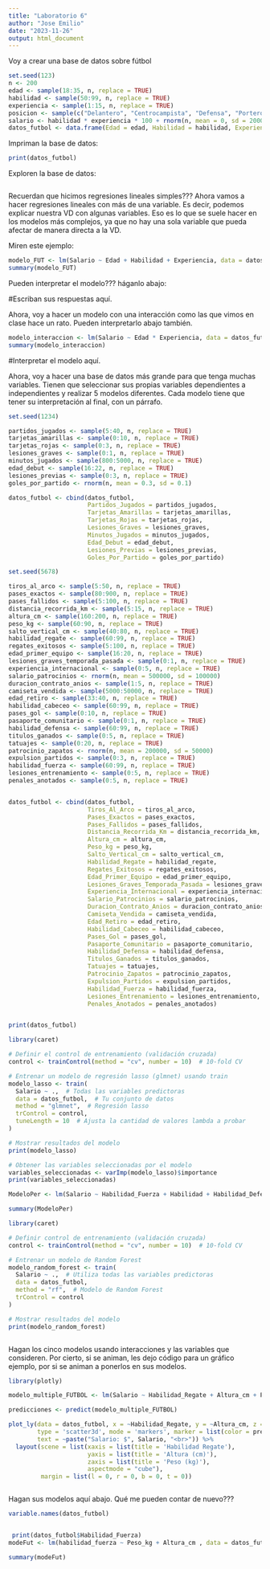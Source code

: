 ```yaml
---
title: "Laboratorio 6"
author: "Jose Emilio"
date: "2023-11-26"
output: html_document
---
```



Voy a crear una base de datos sobre fútbol

```r


set.seed(123)
n <- 200
edad <- sample(18:35, n, replace = TRUE)
habilidad <- sample(50:99, n, replace = TRUE)
experiencia <- sample(1:15, n, replace = TRUE)
posicion <- sample(c("Delantero", "Centrocampista", "Defensa", "Portero"), n, replace = TRUE)
salario <- habilidad * experiencia * 100 + rnorm(n, mean = 0, sd = 20000)
datos_futbol <- data.frame(Edad = edad, Habilidad = habilidad, Experiencia = experiencia, Posicion = posicion, Salario = salario)

```


Impriman la base de datos: 

```r

print(datos_futbol)

```


Exploren la base de datos: 

```r


```


Recuerdan que hicimos regresiones lineales simples??? Ahora vamos a hacer regresiones lineales con más de una variable. Es decir, podemos explicar nuestra VD con algunas variables. Eso es lo que se suele hacer en los modelos más complejos, ya que no hay una sola variable que pueda afectar de manera directa a la VD. 

Miren este ejemplo: 

```r


modelo_FUT <- lm(Salario ~ Edad + Habilidad + Experiencia, data = datos_futbol)
summary(modelo_FUT)

```

Pueden interpretar el modelo??? háganlo abajo: 


#Escriban sus respuestas aquí. 



Ahora, voy a hacer un modelo con una interacción como las que vimos en clase hace un rato. Pueden interpretarlo abajo también. 

```r


modelo_interaccion <- lm(Salario ~ Edad * Experiencia, data = datos_futbol)
summary(modelo_interaccion)


```

#Interpretar el modelo aquí. 


Ahora, voy a hacer una base de datos más grande para que tenga muchas variables. Tienen que seleccionar sus propias variables dependientes a independientes y realizar 5 modelos diferentes. Cada modelo tiene que tener su interpretación al final, con un párrafo. 

```r

set.seed(1234)

partidos_jugados <- sample(5:40, n, replace = TRUE) 
tarjetas_amarillas <- sample(0:10, n, replace = TRUE) 
tarjetas_rojas <- sample(0:3, n, replace = TRUE)  
lesiones_graves <- sample(0:1, n, replace = TRUE)  
minutos_jugados <- sample(800:5000, n, replace = TRUE)  
edad_debut <- sample(16:22, n, replace = TRUE)  
lesiones_previas <- sample(0:3, n, replace = TRUE)  
goles_por_partido <- rnorm(n, mean = 0.3, sd = 0.1) 

datos_futbol <- cbind(datos_futbol, 
                      Partidos_Jugados = partidos_jugados,
                      Tarjetas_Amarillas = tarjetas_amarillas,
                      Tarjetas_Rojas = tarjetas_rojas,
                      Lesiones_Graves = lesiones_graves,
                      Minutos_Jugados = minutos_jugados,
                      Edad_Debut = edad_debut,
                      Lesiones_Previas = lesiones_previas,
                      Goles_Por_Partido = goles_por_partido)

set.seed(5678)

tiros_al_arco <- sample(5:50, n, replace = TRUE)  
pases_exactos <- sample(80:900, n, replace = TRUE)  
pases_fallidos <- sample(5:100, n, replace = TRUE)  
distancia_recorrida_km <- sample(5:15, n, replace = TRUE)  
altura_cm <- sample(160:200, n, replace = TRUE)  
peso_kg <- sample(60:90, n, replace = TRUE)  
salto_vertical_cm <- sample(40:80, n, replace = TRUE) 
habilidad_regate <- sample(60:99, n, replace = TRUE)  
regates_exitosos <- sample(5:100, n, replace = TRUE)  
edad_primer_equipo <- sample(16:20, n, replace = TRUE)  
lesiones_graves_temporada_pasada <- sample(0:1, n, replace = TRUE)  
experiencia_internacional <- sample(0:5, n, replace = TRUE)  
salario_patrocinios <- rnorm(n, mean = 500000, sd = 100000)  
duracion_contrato_anios <- sample(1:5, n, replace = TRUE)  
camiseta_vendida <- sample(5000:50000, n, replace = TRUE)  
edad_retiro <- sample(33:40, n, replace = TRUE)  
habilidad_cabeceo <- sample(60:99, n, replace = TRUE)  
pases_gol <- sample(0:10, n, replace = TRUE)  
pasaporte_comunitario <- sample(0:1, n, replace = TRUE) 
habilidad_defensa <- sample(60:99, n, replace = TRUE)  
titulos_ganados <- sample(0:5, n, replace = TRUE)  
tatuajes <- sample(0:20, n, replace = TRUE)  
patrocinio_zapatos <- rnorm(n, mean = 200000, sd = 50000)  
expulsion_partidos <- sample(0:3, n, replace = TRUE) 
habilidad_fuerza <- sample(60:99, n, replace = TRUE)  
lesiones_entrenamiento <- sample(0:5, n, replace = TRUE)  
penales_anotados <- sample(0:5, n, replace = TRUE) 


datos_futbol <- cbind(datos_futbol, 
                      Tiros_Al_Arco = tiros_al_arco,
                      Pases_Exactos = pases_exactos,
                      Pases_Fallidos = pases_fallidos,
                      Distancia_Recorrida_Km = distancia_recorrida_km,
                      Altura_cm = altura_cm,
                      Peso_kg = peso_kg,
                      Salto_Vertical_cm = salto_vertical_cm,
                      Habilidad_Regate = habilidad_regate,
                      Regates_Exitosos = regates_exitosos,
                      Edad_Primer_Equipo = edad_primer_equipo,
                      Lesiones_Graves_Temporada_Pasada = lesiones_graves_temporada_pasada,
                      Experiencia_Internacional = experiencia_internacional,
                      Salario_Patrocinios = salario_patrocinios,
                      Duracion_Contrato_Anios = duracion_contrato_anios,
                      Camiseta_Vendida = camiseta_vendida,
                      Edad_Retiro = edad_retiro,
                      Habilidad_Cabeceo = habilidad_cabeceo,
                      Pases_Gol = pases_gol,
                      Pasaporte_Comunitario = pasaporte_comunitario,
                      Habilidad_Defensa = habilidad_defensa,
                      Titulos_Ganados = titulos_ganados,
                      Tatuajes = tatuajes,
                      Patrocinio_Zapatos = patrocinio_zapatos,
                      Expulsion_Partidos = expulsion_partidos,
                      Habilidad_Fuerza = habilidad_fuerza,
                      Lesiones_Entrenamiento = lesiones_entrenamiento,
                      Penales_Anotados = penales_anotados)


print(datos_futbol)


```


```r
library(caret)

# Definir el control de entrenamiento (validación cruzada)
control <- trainControl(method = "cv", number = 10)  # 10-fold CV

# Entrenar un modelo de regresión lasso (glmnet) usando train
modelo_lasso <- train(
  Salario ~ .,  # Todas las variables predictoras
  data = datos_futbol,  # Tu conjunto de datos
  method = "glmnet",  # Regresión lasso
  trControl = control,
  tuneLength = 10  # Ajusta la cantidad de valores lambda a probar
)

# Mostrar resultados del modelo
print(modelo_lasso)

# Obtener las variables seleccionadas por el modelo
variables_seleccionadas <- varImp(modelo_lasso)$importance
print(variables_seleccionadas)

```



```r

ModeloPer <- lm(Salario ~ Habilidad_Fuerza + Habilidad + Habilidad_Defensa + Pasaporte_Comunitario, data = datos_futbol)

summary(ModeloPer)


```

```r

library(caret)

# Definir control de entrenamiento (validación cruzada)
control <- trainControl(method = "cv", number = 10)  # 10-fold CV

# Entrenar un modelo de Random Forest
modelo_random_forest <- train(
  Salario ~ .,  # Utiliza todas las variables predictoras
  data = datos_futbol,
  method = "rf",  # Modelo de Random Forest
  trControl = control
)

# Mostrar resultados del modelo
print(modelo_random_forest)



```









Hagan los cinco modelos usando interacciones y las variables que consideren. Por cierto, si se animan, les dejo código para un gráfico ejemplo, por si se animan a ponerlos en sus modelos. 

```r

library(plotly)

modelo_multiple_FUTBOL <- lm(Salario ~ Habilidad_Regate + Altura_cm + Peso_kg, data = datos_futbol)

predicciones <- predict(modelo_multiple_FUTBOL)

plot_ly(data = datos_futbol, x = ~Habilidad_Regate, y = ~Altura_cm, z = ~Peso_kg, 
        type = 'scatter3d', mode = 'markers', marker = list(color = predicciones, colorscale = 'Viridis'),
        text = ~paste("Salario: $", Salario, "<br>")) %>%
  layout(scene = list(xaxis = list(title = 'Habilidad Regate'),
                      yaxis = list(title = 'Altura (cm)'),
                      zaxis = list(title = 'Peso (kg)'),
                      aspectmode = "cube"),
         margin = list(l = 0, r = 0, b = 0, t = 0))



```


Hagan sus modelos aquí abajo. Qué me pueden contar de nuevo??? 


```r

variable.names(datos_futbol)



```

```r


 print(datos_futbol$Habilidad_Fuerza)
modeFut <- lm(habilidad_fuerza ~ Peso_kg + Altura_cm , data = datos_futbol)

summary(modeFut)


```























